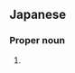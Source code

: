 ==Japanese==
{{ja-kanjitab|こう|すけ|yomi=j}}

===Proper noun===
{{ja-pos|proper|こうすけ}}

# {{given name|male|lang=ja|sort=こうすけ}}